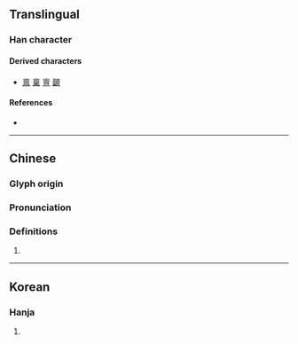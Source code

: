 {{character info}}
==Translingual==

===Han character===
{{Han char|rn=8|rad=亠|as=06|sn=8|four=|canj=YWR|ids=⿱[[亠]][[回]]}}

====Derived characters====
* [[禀]] [[稟]] [[亶]] [[顲]]

====References====
* {{Han ref|kx=0089.010|hdz=10284.070|uh=342D|ud=13357}}

----

==Chinese==
{{zh-forms}}

===Glyph origin===
{{Han etym}}

===Pronunciation===
{{zh-pron
|m=lǐn
|mc=y
|cat=n
}}

===Definitions===
{{zh-hanzi}}

# {{zh-original|廩|[[granary]]}}

----

==Korean==

===Hanja===
{{ko-hanja|곳집|름||늠}}

# {{rfdef|ko|sort=亠06}}